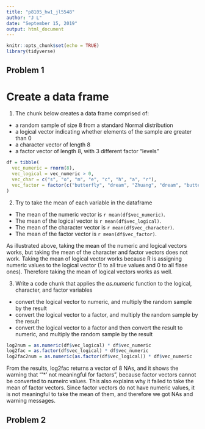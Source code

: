 ```yaml
---
title: "p8105_hw1_jl5548"
author: "J L"
date: "September 15, 2019"
output: html_document
---
```


```r
knitr::opts_chunk$set(echo = TRUE)
library(tidyverse)
```

## Problem 1

# Create a data frame

1. The chunk below creates a data frame comprised of:
* a random sample of size 8 from a standard Normal distribution
* a logical vector indicating whether elements of the sample are greater than 0
* a character vector of length 8
* a factor vector of length 8, with 3 different factor "levels"

```r
df = tibble(
  vec_numeric = rnorm(8),
  vec_logical = vec_numeric > 0,
  vec_char = c("s", "o", "m", "e", "c", "h", "a", "r"),
  vec_factor = factor(c("butterfly", "dream", "Zhuang", "dream", "butterfly", "dream", "Zhuang", "dream"))
)
```

2. Try to take the mean of each variable in the dataframe
* The mean of the numeric vector is `r mean(df$vec_numeric)`.
* The mean of the logical vector is `r mean(df$vec_logical)`.
* The mean of the character vector is `r mean(df$vec_character)`.
* The mean of the factor vector is `r mean(df$vec_factor)`.

As illustrated above, taking the mean of the numeric and logical vectors works, but taking the mean of the character and factor vectors does not work. Taking the mean of logical vector works because R is assigning numeric values to the logical vector (1 to all true values and 0 to all flase ones). Therefore taking the mean of logical vectors works as well.

3. Write a code chunk that applies the *as.numeric* function to the logical, character, and factor variables
* convert the logical vector to numeric, and multiply the random sample by the result
* convert the logical vector to a factor, and multiply the random sample by the result
* convert the logical vector to a factor and then convert the result to numeric, and multiply the random sample by the result

```r
log2num = as.numeric(df$vec_logical) * df$vec_numeric
log2fac = as.factor(df$vec_logical) * df$vec_numeric
log2fac2num = as.numeric(as.factor(df$vec_logical)) * df$vec_numeric
```

From the results, log2fac returns a vector of 8 NAs, and it shows the warning that "'*' not meaningful for factors", because factor vectors cannot be converted to numeirc values. This also explains why it failed to take the mean of factor vectors. Since factor vectors do not have numeric values, it is not meaningful to take the mean of them, and therefore we got NAs and warning messages. 

## Problem 2


```r

```

